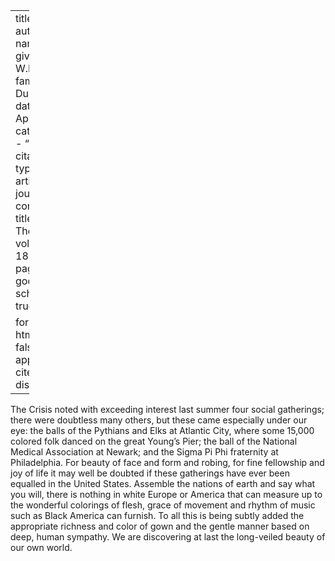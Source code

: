 
---
title: 'Balls'
author:
  - name:
      given: W.E.B.
      family: Du Bois
date: Apr. 1919
categories: 
  - ""
citation: 
  type: article-journal
  container-title: The Crisis
  volume: 18
  issue: 6
  page: 285
google-scholar: true

format:
  html:
    toc: false
    appendix-cite-as: display
---



<span class="small-caps">The Crisis</span> noted with exceeding interest last summer four social gatherings; there were doubtless many others, but these came especially under our eye: the balls of the Pythians and Elks at Atlantic City, where some 15,000 colored folk danced on the great Young's Pier; the ball of the National Medical Association at Newark; and the Sigma Pi Phi fraternity at Philadelphia. For beauty of face and form and robing, for fine fellowship and joy of life it may well be doubted if these gatherings have ever been equalled in the United States. Assemble the nations of earth and say what you will, there is nothing in white Europe or America that can measure up to the wonderful colorings of flesh, grace of movement and rhythm of music such as Black America can furnish. To all this is being subtly added the appropriate richness and color of gown and the gentle manner based on deep, human sympathy. We are discovering at last the long-veiled beauty of our own world.

